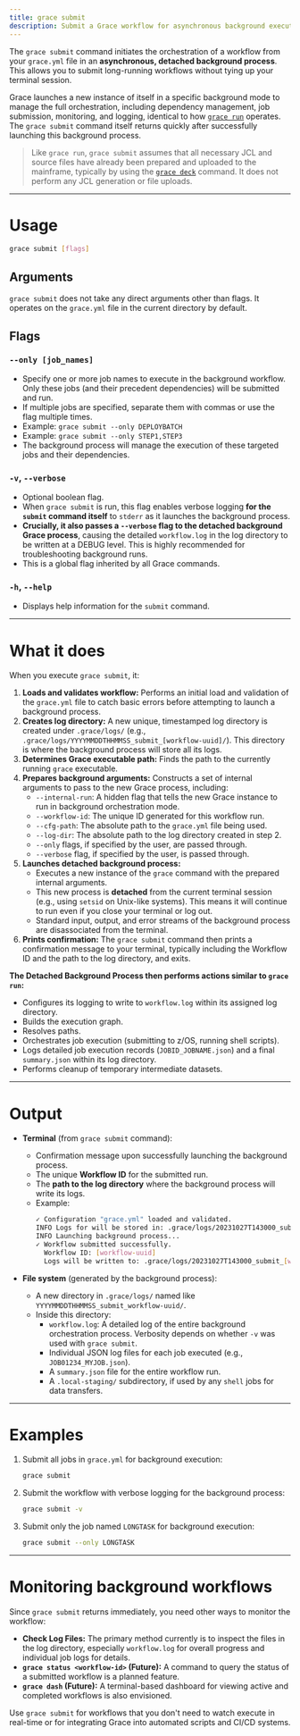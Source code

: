 ```yaml
---
title: grace submit
description: Submit a Grace workflow for asynchronous background execution.
---
```


The `grace submit` command initiates the orchestration of a workflow from your `grace.yml` file in an **asynchronous, detached background process**. This allows you to submit long-running workflows without tying up your terminal session.

Grace launches a new instance of itself in a specific background mode to manage the full orchestration, including dependency management, job submission, monitoring, and logging, identical to how [`grace run`](/docs/cli-reference/run) operates. The `grace submit` command itself returns quickly after successfully launching this background process.

> Like `grace run`, `grace submit` assumes that all necessary JCL and source files have already been prepared and uploaded to the mainframe, typically by using the [`grace deck`](/docs/cli-reference/deck) command. It does not perform any JCL generation or file uploads.

---

# Usage

```bash
grace submit [flags]
```

## Arguments

`grace submit` does not take any direct arguments other than flags. It operates on the `grace.yml` file in the current directory by default.

## Flags

### `--only [job_names]`

- Specify one or more job names to execute in the background workflow. Only these jobs (and their precedent dependencies) will be submitted and run.
- If multiple jobs are specified, separate them with commas or use the flag multiple times.
- Example: `grace submit --only DEPLOYBATCH`
- Example: `grace submit --only STEP1,STEP3`
- The background process will manage the execution of these targeted jobs and their dependencies.

### `-v`, `--verbose`

- Optional boolean flag.
- When `grace submit` is run, this flag enables verbose logging **for the `submit` command itself** to `stderr` as it launches the background process.
- **Crucially, it also passes a `--verbose` flag to the detached background Grace process**, causing the detailed `workflow.log` in the log directory to be written at a DEBUG level. This is highly recommended for troubleshooting background runs.
- This is a global flag inherited by all Grace commands.

### `-h`, `--help`

- Displays help information for the `submit` command.

---

# What it does

When you execute `grace submit`, it:

1.  **Loads and validates workflow:** Performs an initial load and validation of the `grace.yml` file to catch basic errors before attempting to launch a background process.
2.  **Creates log directory:** A new unique, timestamped log directory is created under `.grace/logs/` (e.g., `.grace/logs/YYYYMMDDTHHMMSS_submit_[workflow-uuid]/`). This directory is where the background process will store all its logs.
3.  **Determines Grace executable path:** Finds the path to the currently running `grace` executable.
4.  **Prepares background arguments:** Constructs a set of internal arguments to pass to the new Grace process, including:
    - `--internal-run`: A hidden flag that tells the new Grace instance to run in background orchestration mode.
    - `--workflow-id`: The unique ID generated for this workflow run.
    - `--cfg-path`: The absolute path to the `grace.yml` file being used.
    - `--log-dir`: The absolute path to the log directory created in step 2.
    - `--only` flags, if specified by the user, are passed through.
    - `--verbose` flag, if specified by the user, is passed through.
5.  **Launches detached background process:**
    - Executes a new instance of the `grace` command with the prepared internal arguments.
    - This new process is **detached** from the current terminal session (e.g., using `setsid` on Unix-like systems). This means it will continue to run even if you close your terminal or log out.
    - Standard input, output, and error streams of the background process are disassociated from the terminal.
6.  **Prints confirmation:** The `grace submit` command then prints a confirmation message to your terminal, typically including the Workflow ID and the path to the log directory, and exits.

**The Detached Background Process then performs actions similar to `grace run`:**

- Configures its logging to write to `workflow.log` within its assigned log directory.
- Builds the execution graph.
- Resolves paths.
- Orchestrates job execution (submitting to z/OS, running shell scripts).
- Logs detailed job execution records (`JOBID_JOBNAME.json`) and a final `summary.json` within its log directory.
- Performs cleanup of temporary intermediate datasets.

---

# Output

- **Terminal** (from `grace submit` command):

  - Confirmation message upon successfully launching the background process.
  - The unique **Workflow ID** for the submitted run.
  - The **path to the log directory** where the background process will write its logs.
  - Example:
    ```bash
    ✓ Configuration "grace.yml" loaded and validated.
    INFO Logs for will be stored in: .grace/logs/20231027T143000_submit_[workflow-uuid]
    INFO Launching background process...
    ✓ Workflow submitted successfully.
      Workflow ID: [workflow-uuid]
      Logs will be written to: .grace/logs/20231027T143000_submit_[workflow-uuid]
    ```

- **File system** (generated by the background process):
  - A new directory in `.grace/logs/` named like `YYYYMMDDTHHMMSS_submit_workflow-uuid/`.
  - Inside this directory:
    - `workflow.log`: A detailed log of the entire background orchestration process. Verbosity depends on whether `-v` was used with `grace submit`.
    - Individual JSON log files for each job executed (e.g., `JOB01234_MYJOB.json`).
    - A `summary.json` file for the entire workflow run.
    - A `.local-staging/` subdirectory, if used by any `shell` jobs for data transfers.

---

# Examples

1.  Submit all jobs in `grace.yml` for background execution:

    ```bash
    grace submit
    ```

2.  Submit the workflow with verbose logging for the background process:

    ```bash
    grace submit -v
    ```

3.  Submit only the job named `LONGTASK` for background execution:

    ```bash
    grace submit --only LONGTASK
    ```

---

# Monitoring background workflows

Since `grace submit` returns immediately, you need other ways to monitor the workflow:

- **Check Log Files:** The primary method currently is to inspect the files in the log directory, especially `workflow.log` for overall progress and individual job logs for details.
- **`grace status <workflow-id>` (Future):** A command to query the status of a submitted workflow is a planned feature.
- **`grace dash` (Future):** A terminal-based dashboard for viewing active and completed workflows is also envisioned.

Use `grace submit` for workflows that you don't need to watch execute in real-time or for integrating Grace into automated scripts and CI/CD systems.
